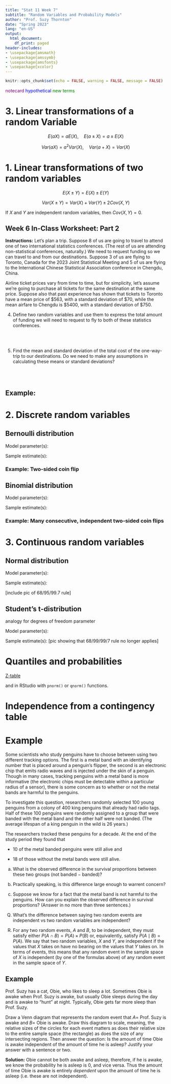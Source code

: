 ```yaml
---
title: "Stat 11 Week 7"
subtitle: "Random Variables and Probability Models" 
author: "Prof. Suzy Thornton"
date: "Spring 2023"
lang: "en-US"
output:
  html_document:
    df_print: paged
header-includes:
- \usepackage{amsmath}
- \usepackage{amssymb}
- \usepackage{amsfonts}
- \usepackage{xcolor}
---
```


```r
knitr::opts_chunk$set(echo = FALSE, warning = FALSE, message = FALSE)
```


<span style="color:purple">notecard</span>
<span style="color:blue">hypothetical</span>
<span style="color:green">new terms</span>
  
 
# 3. Linear transformations of a random Variable 

$$E(aX) = aE(X), \quad E(a \pm X) = a \pm E(X)$$

$$Var(aX) = a^2 Var(X), \quad Var(a + X) = Var(X)$$ 
  
# 1. Linear transformations of two random variables 
  
$$E(X \pm Y) = E(X) \pm E(Y)$$

$$Var(X \pm Y) = Var(X) + Var(Y) \pm 2Cov(X,Y)$$ 

If $X$ and $Y$ are independent random variables, then $Cov(X,Y)=0$. 


## Week 6 In-Class Worksheet: Part 2 

**Instructions:** Let's plan a trip. Suppose $8$ of us are going to travel to attend one of two international statistics conferences. (The rest of us are attending non-statistical conferences, naturally.) We need to request funding so we can travel to and from our destinations. Suppose $3$ of us are flying to Toronto, Canada for the 2023 Joint Statistical Meeting and $5$ of us are flying to the International Chinese Statistical Association conference in Chengdu, China.  

Airline ticket prices vary from time to time, but for simplicity, let's assume we're going to purchase all tickets for the same destination at the same price. Suppose also that past experience has shown that tickets to Toronto have a mean price of $\$563$, with a standard deviation of $\$70$, while the mean airfare to Chengdu is $\$5400$, with a standard deviation of $\$750$.

4. Define two random variables and use them to express the total amount of funding we will need to request to fly to both of these statistics conferences.

<br>
<br>

5. Find the mean and standard deviation of the total cost of the one-way-trip to our destinations. Do we need to make any assumptions in calculating these means or standard deviations?

<br>
<br>


## Example: 



# 2. Discrete random variables 

## Bernoulli distribution

Model parameter(s): 

Sample estimate(s): 

### Example: Two-sided coin flip



## Binomial distribution


Model parameter(s): 

Sample estimate(s): 

### Example: Many consecutive, independent two-sided coin flips


  
# 3. Continuous random variables 


## Normal distribution 


Model parameter(s): 

Sample estimate(s): 

[include pic of 68/95/99.7 rule]


## Student's t-distribution 

analogy for degrees of freedom parameter 

Model parameter(s): 

Sample estimate(s): 
[pic showing that 68/99/99/7 rule no longer applies]  

# Quantiles and probabilities 

 [Z-table](https://www.z-table.com/) 
 
 and in RStudio with `pnorm()` or `qnorm()` functions.


# Independence from a contingency table 


# Example 

Some scientists who study penguins have to choose between using two different tracking options. The first is a metal band with an identifying number that is placed around a penguin’s flipper, the second is an electronic chip that emits radio waves and is injected under the skin of a penguin. Though in many cases, tracking penguins with a metal band is more informative (the electronic chips must be detectable within a particular radius of a sensor), there is some concern as to whether or not the metal bands are harmful to the penguins. 

To investigate this question, researchers randomly selected $100$ young penguins from a colony of $400$ king penguins that already had radio tags. Half of these $100$ penguins were randomly assigned to a group that were banded with the metal band and the other half were not banded. (The average lifespan of a king penguin in the wild is $26$ years.)

The researchers tracked these penguins for a decade. At the end of the study period they found that 

- $10$ of the metal banded penguins were still alive and

- $18$ of those without the metal bands were still alive.

(a) What is the observed difference in the survival proportions between these two groups (not banded $-$ banded)? 

(b) Practically speaking, is this difference large enough to warrent concern? 

(c) Suppose we know for a fact that the metal band is not harmful to the penguins. How can you explain the observed difference in survival proportions? (Answer in no more than three sentences.)


Q) What's the difference between saying two random events are independent vs two random variables are independent? 

A) For any two random events, $A$ and $B$, to be independent, they must satisfy either $P(A \cap B) = P(A) \times P(B)$ or, equivalently, satisfy $P(A \mid B) = P(A)$. We say that two random variables, $X$ and $Y$, are independent if the values that $X$ takes on have no bearing on the values that $Y$ takes on. In terms of events, this means that any random event in the sample space of $X$ is independent (by one of the formulas above) of any random event in the sample space of $Y$. 


## Example 

Prof. Suzy has a cat, Obie, who likes to sleep a lot. Sometimes Obie is awake when Prof. Suzy is awake, but usually Obie sleeps during the day and is awake to "hunt" at night. Typically, Obie gets far more sleep than Prof. Suzy. 

Draw a Venn diagram that represents the random event that $A=$ Prof. Suzy is awake and $B=$ Obie is awake. Draw this diagram to scale, meaning, the relative sizes of the circles for each event matters as does their relative size to the entire sample space (the rectangle) as does the size of any intersecting regions. Then answer the question: Is the amount of time Obie is awake independent of the amount of time he is asleep? Justify your answer with a sentence or two. 


**Solution:** Obie cannot be both awake and asleep, therefore, if he is awake, we know the probability he is asleep is $0$, and vice versa. Thus the amount of time Obie is awake is entirely *dependent* upon the amount of time he is asleep (i.e. these are not independent). 

